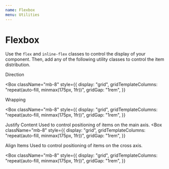 ```yaml
---
name: Flexbox
menu: Utilities
---
```



# Flexbox

Use the `flex` and `inline-flex` classes to control the display of your component. Then, add any of the following utility classes to control the item distribution.

<SectionHeading>Direction</SectionHeading>

<Box
  className="mb-8"
  style={{
    display: "grid",
    gridTemplateColumns: "repeat(auto-fill, minmax(175px, 1fr))",
    gridGap: "1rem",
  }}
>
  <FlexBox even flexModifier="flex-row" />
  <FlexBox even flexModifier="flex-row-reverse" />
  <FlexBox even stretch flexModifier="flex-col" />
  <FlexBox even stretch flexModifier="flex-col-reverse" />
</Box>

<SectionHeading>Wrapping</SectionHeading>

<Box
  className="mb-8"
  style={{
    display: "grid",
    gridTemplateColumns: "repeat(auto-fill, minmax(175px, 1fr))",
    gridGap: "1rem",
  }}
>
  <FlexBox even flexModifier="flex-no-wrap" count="10" />
  <FlexBox even flexModifier="flex-wrap" count="10" />
  <FlexBox even flexModifier="flex-wrap-reverse" count="10" />
</Box>

<SectionHeading>Justify Content</SectionHeading>
<Paragraph>
  Used to control positioning of items on the main axis.
</Paragraph>
<Box
  className="mb-8"
  style={{
    display: "grid",
    gridTemplateColumns: "repeat(auto-fill, minmax(175px, 1fr))",
    gridGap: "1rem",
  }}
>
  <FlexBox even flexModifier="justify-start" />
  <FlexBox even flexModifier="justify-center" />
  <FlexBox even flexModifier="justify-end" />
  <FlexBox even flexModifier="justify-between" />
  <FlexBox even flexModifier="justify-around" />
</Box>

<SectionHeading>Align Items</SectionHeading>
<Paragraph>
  Used to control positioning of items on the cross axis.
</Paragraph>

<Box
  className="mb-8"
  style={{
    display: "grid",
    gridTemplateColumns: "repeat(auto-fill, minmax(175px, 1fr))",
    gridGap: "1rem",
  }}
>
  <FlexBox flexModifier="items-start" />
  <FlexBox flexModifier="items-center" />
  <FlexBox flexModifier="items-end" />
  <FlexBox flexModifier="items-stretch" />
  <FlexBox flexModifier="items-baseline" />
</Box>
